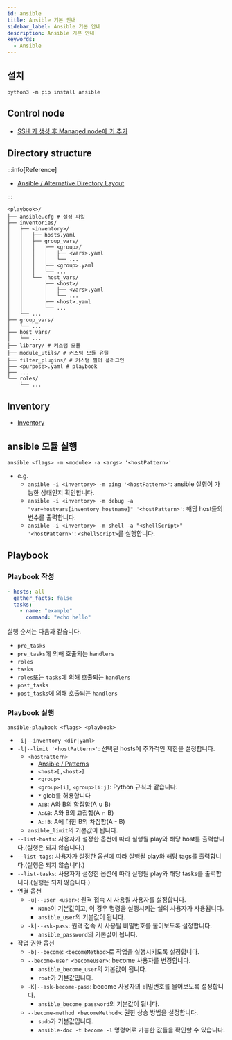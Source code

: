 ```yaml
---
id: ansible
title: Ansible 기본 안내
sidebar_label: Ansible 기본 안내
description: Ansible 기본 안내
keywords:
  - Ansible
---
```


## 설치

```shell
python3 -m pip install ansible
```

## Control node

- [SSH 키 생성 후 Managed node에 키 추가](/docs/lang/etc/command-line-tools/remote/ssh)

## Directory structure

:::info[Reference]

- [Ansible / Alternative Directory Layout](https://docs.ansible.com/ansible/2.8/user_guide/playbooks_best_practices.html#alternative-directory-layout)

:::

```shell
<playbook>/
├── ansible.cfg # 설정 파일
├── inventories/
│   ├── <inventory>/
│   │   ├── hosts.yaml
│   │   ├── group_vars/
│   │   │   ├── <group>/
│   │   │   │   ├── <vars>.yaml
│   │   │   │   └── ...
│   │   │   ├── <group>.yaml
│   │   │   └── ...
│   │   └──  host_vars/
│   │       ├── <host>/
│   │       │   ├── <vars>.yaml
│   │       │   └── ...
│   │       ├── <host>.yaml
│   │       └── ...
│   └── ...
├── group_vars/
│   └── ...
├── host_vars/
│   └── ...
├── library/ # 커스텀 모듈
├── module_utils/ # 커스텀 모듈 유틸
├── filter_plugins/ # 커스텀 필터 플러그인
├── <purpose>.yaml # playbook
├── ...
└── roles/
    └── ...
```

## Inventory

- [Inventory](/docs/mlops/mlops/ansible/inventory)

## ansible 모듈 실행

```shell
ansible <flags> -m <module> -a <args> '<hostPattern>'
```

- e.g.
  - `ansible -i <inventory> -m ping '<hostPattern>'`: ansible 실행이 가능한 상태인지 확인합니다.
  - `ansible -i <inventory> -m debug -a "var=hostvars[inventory_hostname]" '<hostPattern>'`: 해당 host들의 변수를 출력합니다.
  - `ansible -i <inventory> -m shell -a "<shellScript>" '<hostPattern>'`: `<shellScript>`를 실행합니다.

## Playbook

### Playbook 작성

```yaml title="example.yaml"
- hosts: all
  gather_facts: false
  tasks:
    - name: "example"
      command: "echo hello"
```

실행 순서는 다음과 같습니다.

- `pre_tasks`
- `pre_tasks`에 의해 호출되는 `handlers`
- `roles`
- `tasks`
- `roles`또는 `tasks`에 의해 호출되는 `handlers`
- `post_tasks`
- `post_tasks`에 의해 호출되는 `handlers`

### Playbook 실행

```shell
ansible-playbook <flags> <playbook>
```

- `-i|--inventory <dir|yaml>`
- `-l|--limit '<hostPattern>'`: 선택된 hosts에 추가적인 제한을 설정합니다.
  - `<hostPattern>`
    - [Ansible / Patterns](https://docs.ansible.com/ansible/latest/inventory_guide/intro_patterns.html)
    - `<host>[,<host>]`
    - `<group>`
    - `<group>[i]`, `<group>[i:j]`: Python 규칙과 같습니다.
    - `*` glob를 허용합니다
    - `A:B`: A와 B의 합집합\(A ∪ B\)
    - `A:&B`: A와 B의 교집합\(A ∩ B\)
    - `A:!B`: A에 대한 B의 차집합\(A - B\)
  - `ansible_limit`의 기본값이 됩니다.
- `--list-hosts`: 사용자가 설정한 옵션에 따라 실행될 play와 해당 host를 출력합니다.(실행은 되지 않습니다.)
- `--list-tags`: 사용자가 설정한 옵션에 따라 실행될 play와 해당 tags를 출력합니다.(실행은 되지 않습니다.)
- `--list-tasks`: 사용자가 설정한 옵션에 따라 실행될 play와 해당 tasks를 출력합니다.(실행은 되지 않습니다.)
- 연결 옵션
  - `-u|--user <user>`: 원격 접속 시 사용될 사용자를 설정합니다.
    - `None`이 기본값이고, 이 경우 명령을 실행시키는 쉘의 사용자가 사용됩니다.
    - `ansible_user`의 기본값이 됩니다.
  - `-k|--ask-pass`: 원격 접속 시 사용될 비밀번호를 물어보도록 설정합니다.
    - `ansible_password`의 기본값이 됩니다.
- 작업 권한 옵션
  - `-b|--become`: `<becomeMethod>`로 작업을 실행시키도록 설정합니다.
  - `--become-user <becomeUser>`: become 사용자를 변경합니다.
    - `ansible_become_user`의 기본값이 됩니다.
    - `root`가 기본값입니다.
  - `-K|--ask-become-pass`: become 사용자의 비밀번호를 물어보도록 설정합니다.
    - `ansible_become_password`의 기본값이 됩니다.
  - `--become-method <becomeMethod>`: 권한 상승 방법을 설정합니다.
    - `sudo`가 기본값입니다.
    - `ansible-doc -t become -l` 명령어로 가능한 값들을 확인할 수 있습니다.
